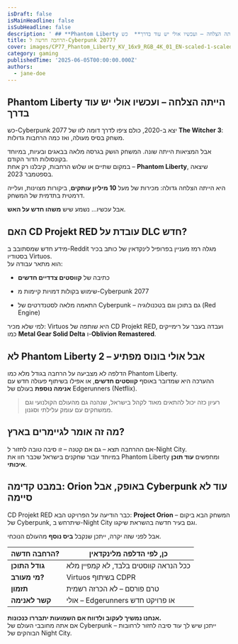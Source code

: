 ```yaml
---
isDraft: false
isMainHeadline: false
isSubHeadline: false
description: ' ## **Phantom Liberty הייתה הצלחה – ועכשיו אולי יש עוד בדרך**  כש-Cyberpunk 2077 יצא ב-2020, כולם ציפו לדרך דומה לזו של **The Witcher 3**: מ'
title: הרחבה חדשה ל-Cyberpunk 2077?
cover: images/CP77_Phantom_Liberty_KV_16x9_RGB_4K_01_EN-scaled-1-scaled.webp
category: gaming
publishedTime: '2025-06-05T00:00:00.000Z'
authors:
  - jane-doe
---
```


## **Phantom Liberty הייתה הצלחה – ועכשיו אולי יש עוד בדרך**

כש-Cyberpunk 2077 יצא ב-2020, כולם ציפו לדרך דומה לזו של **The Witcher 3**: משחק בסיס מעולה, ואז כמה הרחבות גדולות.

אבל המציאות הייתה שונה. המשחק הושק בגרסה מלאה בבאגים ובעיות, במיוחד בקונסולות הדור הקודם.  
במקום שתיים או שלוש הרחבות, קיבלנו רק אחת – **Phantom Liberty**, שיצאה בספטמבר 2023.

היא הייתה הצלחה גדולה: מכירות של מעל **10 מיליון עותקים**, ביקורות מצוינות, ועלייה דרמטית בתדמית של המשחק.

אבל עכשיו... נשמע שיש **משהו חדש על האש**.

## **האם CD Projekt RED עובדת על DLC חדש?**

מידע חדש שמסתובב ב-Reddit מגלה רמז מעניין בפרופיל לינקדאין של כותב בכיר בסטודיו Virtuos.  
הוא מתאר עבודה על:

- כתיבה של **קווסטים צדדיים חדשים**
    
- שימוש בקולות דמויות קיימות מ-Cyberpunk 2077
    
- התאמה מלאה לסטנדרטים של Cyberpunk – גם בתוכן וגם בטכנולוגיה (Red Engine)
    

למי שלא מכיר: Virtuos היא שותפה של CD Projekt RED, ועבדה בעבר על רימייקים כמו **Metal Gear Solid Delta** ו-**Oblivion Remastered**.

## **לא Phantom Liberty 2 – אבל אולי בונוס מפתיע**

הדלפה לא מצביעה על הרחבה בגודל מלא כמו Phantom Liberty.  
ההערכה היא שמדובר באוסף **קווסטים חדשים**, או אפילו בשיתוף פעולה חדש עם **אנימה נוספת** בעולם של Edgerunners (Netflix).

> רעיון כזה יכול להתאים מאוד לקהל בישראל, שנהנה גם מהעולם הקולנועי וגם ממשחקים עם עומק עלילתי וסגנון.

## **מה זה אומר לגיימרים בארץ?**

אם ההרחבה תצא – גם אם קטנה – זו סיבה טובה לחזור ל-Night City.  
במיוחד עבור שחקנים בישראל שכבר חוו את Phantom Liberty ומחפשים **עוד תוכן איכותי**.

## **במבט קדימה: Orion באופק, אבל Cyberpunk עוד לא סיימה**

CD Projekt RED כבר הודיעה על הפרויקט הבא: **Project Orion** – המשחק הבא ביקום של Cyberpunk, שיתרחש ב-Night City וגם בעיר חדשה בהשראת שיקגו.

אבל לפני שזה יקרה, ייתכן שנקבל **ביס נוסף** מהעולם הנוכחי.

| **הרחבה חדשה?** | כן, לפי הדלפה מלינקדאין |
| --- | --- |
| **גודל התוכן** | ככל הנראה קווסטים בלבד, לא קמפיין מלא |
| **מי מעורב?** | Virtuos בשיתוף CDPR |
| **תזמון** | טרם פורסם – לא הכרזה רשמית |
| **קשר לאנימה** | אולי – Edgerunners או פרויקט חדש |

**אנחנו נמשיך לעקוב ולדווח אם השמועות יתבררו כנכונות.**  
אם אתה מחובבי העולם של Cyberpunk – ייתכן שיש לך עוד סיבה לחזור לרחובות הבוהקים של Night City.

